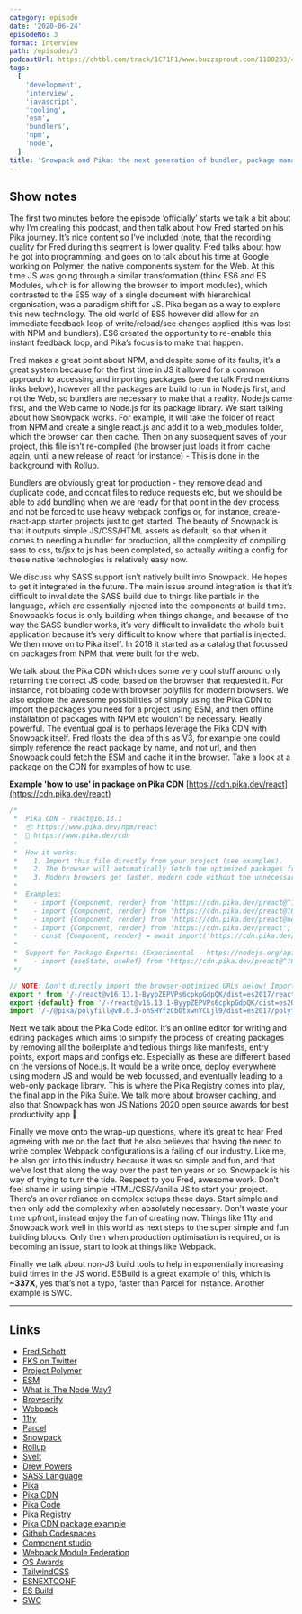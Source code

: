 ```yaml
---
category: episode
date: '2020-06-24'
episodeNo: 3
format: Interview
path: /episodes/3
podcastUrl: https://chtbl.com/track/1C71F1/www.buzzsprout.com/1180283/4306088-snowpack-and-pika-the-next-generation-of-bundler-package-manager-and-cdn-for-the-modern-web-with-fred-k-schott.mp3
tags:
  [
    'development',
    'interview',
    'javascript',
    'tooling',
    'esm',
    'bundlers',
    'npm',
    'node',
  ]
title: 'Snowpack and Pika: the next generation of bundler, package manager and CDN for the modern Web with Fred K Schott'
---
```


## Show notes

The first two minutes before the episode ‘officially’ starts we talk a bit about why I’m creating this podcast, and then talk about how Fred started on his Pika journey. It’s nice content so I’ve included (note, that the recording quality for Fred during this segment is lower quality.
Fred talks about how he got into programming, and goes on to talk about his time at Google working on Polymer, the native components system for the Web. At this time JS was going through a similar transformation (think ES6 and ES Modules, which is for allowing the browser to import modules), which contrasted to the ES5 way of a single document with hierarchical organisation, was a paradigm shift for JS. Pika began as a way to explore this new technology. The old world of ES5 however did allow for an immediate feedback loop of write/reload/see changes applied (this was lost with NPM and bundlers). ES6 created the opportunity to re-enable this instant feedback loop, and Pika’s focus is to make that happen.

Fred makes a great point about NPM, and despite some of its faults, it’s a great system because for the first time in JS it allowed for a common approach to accessing and importing packages (see the talk Fred mentions links below), however all the packages are build to run in Node.js first, and not the Web, so bundlers are necessary to make that a reality. Node.js came first, and the Web came to Node.js for its package library.
We start talking about how Snowpack works. For example, it will take the folder of react from NPM and create a single react.js and add it to a web_modules folder, which the browser can then cache. Then on any subsequent saves of your project, this file isn’t re-compiled (the browser just loads it from cache again, until a new release of react for instance) - This is done in the background with Rollup.

Bundlers are obviously great for production - they remove dead and duplicate code, and concat files to reduce requests etc, but we should be able to add bundling when we are ready for that point in the dev process, and not be forced to use heavy webpack configs or, for instance, create-react-app starter projects just to get started.
The beauty of Snowpack is that it outputs simple JS/CSS/HTML assets as default, so that when it comes to needing a bundler for production, all the complexity of compiling sass to css, ts/jsx to js has been completed, so actually writing a config for these native technologies is relatively easy now.

We discuss why SASS support isn’t natively built into Snowpack. He hopes to get it integrated in the future. The main issue around integration is that it’s difficult to invalidate the SASS build due to things like partials in the language, which are essentially injected into the components at build time. Snowpack’s focus is only building when things change, and because of the way the SASS bundler works, it’s very difficult to invalidate the whole built application because it’s very difficult to know where that partial is injected.
We then move on to Pika itself. In 2018 it started as a catalog that focussed on packages from NPM that were built for the web.

We talk about the Pika CDN which does some very cool stuff around only returning the correct JS code, based on the browser that requested it. For instance, not bloating code with browser polyfills for modern browsers. We also explore the awesome possibilities of simply using the Pika CDN to import the packages you need for a project using ESM, and then offline installation of packages with NPM etc wouldn’t be necessary. Really powerful. The eventual goal is to perhaps leverage the Pika CDN with Snowpack itself. Fred floats the idea of this as V3, for example one could simply reference the react package by name, and not url, and then Snowpack could fetch the ESM and cache it in the browser. Take a look at a package on the CDN for examples of how to use.

**Example 'how to use' in package on Pika CDN**
[https://cdn.pika.dev/react](https://cdn.pika.dev/react)

```js
/*
 *  Pika CDN - react@16.13.1
 *  📦 https://www.pika.dev/npm/react
 *  💁 https://www.pika.dev/cdn
 *
 *  How it works:
 *    1. Import this file directly from your project (see examples).
 *    2. The browser will automatically fetch the optimized packages from the export statements below.
 *    3. Modern browsers get faster, modern code without the unnecessary transpilation & polyfills.
 *
 *  Examples:
 *    - import {Component, render} from 'https://cdn.pika.dev/preact@^10.0.0';
 *    - import {Component, render} from 'https://cdn.pika.dev/preact@10.0.2';
 *    - import {Component, render} from 'https://cdn.pika.dev/preact@next';
 *    - import {Component, render} from 'https://cdn.pika.dev/preact';
 *    - const {Component, render} = await import('https://cdn.pika.dev/preact@^10.0.0');
 *
 *  Support for Package Exports: (Experimental - https://nodejs.org/api/esm.html#esm_package_exports)
 *    - import {useState, useRef} from 'https://cdn.pika.dev/preact@^10.0.0/hooks';
 */

// NOTE: Don't directly import the browser-optimized URLs below! Import the current file/URL instead.
export * from '/-/react@v16.13.1-ByypZEPVPs6cpkpGdpQK/dist=es2017/react.js';
export {default} from '/-/react@v16.13.1-ByypZEPVPs6cpkpGdpQK/dist=es2017/react.js';
import '/-/@pika/polyfill@v0.0.3-ohSHYfzCb0txwnYCLjl9/dist=es2017/polyfill.js';
```

Next we talk about the Pika Code editor. It’s an online editor for writing and editing packages which aims to simplify the process of creating packages by removing all the boilerplate and tedious things like manifests, entry points, export maps and configs etc. Especially as these are different based on the versions of Node.js. It would be a write once, deploy everywhere using modern JS and would be web focussed, and eventually leading to a web-only package library. This is where the Pika Registry comes into play, the final app in the Pika Suite.
We talk more about browser caching, and also that Snowpack has won JS Nations 2020 open source awards for best productivity app 🎉

Finally we move onto the wrap-up questions, where it’s great to hear Fred agreeing with me on the fact that he also believes that having the need to write complex Webpack configurations is a failing of our industry. Like me, he also got into this industry because it was so simple and fun, and that we’ve lost that along the way over the past ten years or so. Snowpack is his way of trying to turn the tide. Respect to you Fred, awesome work.
Don’t feel shame in using simple HTML/CSS/Vanilla JS to start your project. There’s an over reliance on complex setups these days. Start simple and then only add the complexity when absolutely necessary. Don’t waste your time upfront, instead enjoy the fun of creating now. Things like 11ty and Snowpack work well in this world as next steps to the super simple and fun building blocks. Only then when production optimisation is required, or is becoming an issue, start to look at things like Webpack.

Finally we talk about non-JS build tools to help in exponentially increasing build times in the JS world. ESBuild is a great example of this, which is **~337X**, yes that’s not a typo, faster than Parcel for instance. Another example is SWC.

---

## Links

- [Fred Schott](https://fredkschott.com/)
- [FKS on Twitter](https://twitter.com/fredkschott)
- [Project Polymer](https://www.polymer-project.org/)
- [ESM](https://2ality.com/2014/09/es6-modules-final.html)
- [What is The Node Way?](https://fredkschott.com/post/2014/12/the-node-way/)
- [Browserify](http://browserify.org/)
- [Webpack](https://webpack.js.org/)
- [11ty](https://www.11ty.dev/)
- [Parcel](https://parceljs.org/)
- [Snowpack](https://www.snowpack.dev/)
- [Rollup](https://rollupjs.org/)
- [Svelt](https://svelte.dev/)
- [Drew Powers](https://blog.logrocket.com/snowpack-vs-webpack/)
- [SASS Language](https://sass-lang.com/)
- [Pika](https://www.pika.dev/)
- [Pika CDN](https://www.pika.dev/cdn)
- [Pika Code](https://www.pika.dev/code)
- [Pika Registry](https://www.pika.dev/registry)
- [Pika CDN package example](https://cdn.pika.dev/react)
- [Github Codespaces](https://github.com/features/codespaces/)
- [Component.studio](https://components.studio/)
- [Webpack Module Federation](https://webpack.js.org/concepts/module-federation/)
- [OS Awards](https://osawards.com/javascript/)
- [TailwindCSS](https://tailwindcss.com/)
- [ESNEXTCONF](https://www.esnextconf.com/)
- [ES Build](https://github.com/evanw/esbuild)
- [SWC](https://github.com/swc-project/swc)
